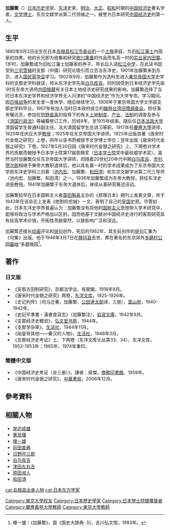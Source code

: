 {{refimprove|time=2012-03-06T01:03:21+00:00}}
{{japanese|japanese=加藤 繁|kana=かとう しげる/しげし|romaji=Shigeru Katou}}

'''加藤繁'''（{{bd|1880年|9月3日|1946年|3月7日|}}）[[日本|日本]][[历史学|历史学]]家、[[东洋|东洋]]史家、[[明治|明治]]、[[大正|大正]]、[[昭和|昭和]]时期的[[中国|中国]][[经济史|经济史]]著名学者，[[文学|文学]][[博士|博士]]，东京文献学派第二代领袖之一，被誉为日本研究[[中国经济史|中国经济史]]的第一人。

== 生平 ==
1880年9月3日出生在日本[[岛根县|岛根县]][[松江市|松江市]][[奥谷町|奥谷町]]一个[[士族|士族]]家庭，为旧[[松江藩士|松江藩士]]内田家的四男。他的长兄即为收集和研究[[歌川廣重|歌川廣重]]的作品而名高一时的[[实业家|实业家]][[内田實|内田實]]。1岁时，加藤繁成为旧松江藩士加藤家的养子，年长后入读[[松江中学|松江中学]]，在此读书因受到[[三宅雪嶺|三宅雪嶺]]的支那（中國）研究论吸引而立志治东洋史。1901年加藤繁来到东京，进入[[国民英学会|国民英学会]]学习。1902年9月，加藤繁作为选科生进入[[東京帝国大学|東京帝国大学]]史学科的支那史学科就读，师从东洋史学先驱[[白鸟库吉|白鸟库吉]]。同时因受到日本经济史学先驱\时任东帝大讲师[[内田银蔵|内田银蔵]]有关日本土地经济史研究成果的影响，加藤繁选择了当时日本东洋史学界和经济学界无人问津的“中国经济史”作为大学专攻。学习期间，因[[日俄战争|日俄战争]]的发生曾一度休学，随后继续学习，1906年于東京帝国大学文学部支那史学科毕业。1907年秋加入当时日本政府成立的[[臨時台湾旧慣調查会|臨時台湾旧慣調查会]]，担任事务嘱讬员，参加在[[狩野直喜|狩野直喜]]的指导下的有关[[土地制度|土地制度]]、[[产业|产业]]、[[法系|法制]]的调查及参与《[[清国行政法|清国行政法]]》等编纂修订工作，历经8年，至1915年结束。随后任[[日本法政大学|日本法政大学]]清国留学生普通科副主任、法大清国留学生总讲习等职。1917年任[[慶應大學|慶應大學]]讲师，1920年任庆应大学[[教授|教授]]；1925年任东京帝国大学讲师。1925年出版其著《唐宋时代金银之研究》上卷，同年以该书而被授予文学博士学位；翌年出版《唐宋时代金银之研究》下卷。1927年5月20日因《唐宋时代金银之研究》上、下两卷对学术界的贡献而被授予日本学士院第17届恩赐奖（[[日本学士院|日本学士院]]奖中最权威学术奖）。虽然当时加藤繁仅任东京帝国大学讲师，但随着20世纪20年代中期[[白鸟库吉|白鸟库吉]]、[[市村瓒次郎|市村瓒次郎]]相继于東帝大教职退休后，他以其名重一时的学术成果成为了东京帝国大文学部东洋史学科三剑客（[[池内宏|池内宏]]、加藤繁、[[和田清|和田清]]）和东京文献学派第二代三导师（池内宏、加藤繁、和田清）之一。1936年加藤繁成为东帝大教授，担任东洋史讲座教授。1941年加藤繁于东帝大退休后，继续从事研究著述活动。 

加藤繁较早在日本国粹主义者[[蓑田胸喜|蓑田胸喜]]主办的《原理日本》期刊上发表文章，并于1943年在该杂志上发表《绝對的忠誠》一文，表明了自己的[[皇国|皇国]]史观。尽管如此，日本东洋史学界普遍认为：加藤繁没有将他的[[国粹主义|国粹主义]]思想带入学术研究中，能够将政治与学术严格加以区别，因而他基于文献对中国经济史进行的客观研究具有较高学术价值，开拓性贡献斐然，以致影响广泛和深远。 

加藤繁还擅长[[绘画|绘画]]评论和[[俳句|俳句]]创作，死后的1962年，其生前创作的[[俳句|俳句]]汇集为《句集》出版。他于1946年3月7日在[[静冈县|静冈县]]去世，葬在著名的东京郊外[[多磨村公园墓地|多磨村公园墓地]]“多磨陵园<ref>榎一雄：《加藤繁》，载《国史大辞典· 3》，吉川弘文馆，1983年。</ref>。

== 著作 ==
=== 日文版 ===
*《支那古田制研究》，京都法学会、有斐閣，1916年8月。 
*《唐宋时代金银之研究》两卷，[[东洋文库|东洋文库]]，1925-1926年。 
*《史记列传》（司马迁著，加藤繁、[[公田連太郎|公田連太郎]]译，三册），[[富山房|富山房]]，1940-1942年。 
*《史記平準書・漢書食貨志》（加藤繁注），[[岩波文庫|岩波文庫]]，1942年9月。 
*《支那经济史概说》，[[弘文堂书房|弘文堂书房]]，1944年。 
*《支那学杂草》，[[生活社|生活社]]，1944年11月。 
*《始皇帝其他——秦汉的人物》，[[生活社|生活社]]，1946年3月。 
*《支那经济史考证》上、下两卷（东洋文库论丛第33、34），东洋文库，1952-1953年；1965年、1974年重印。

=== 簡體中文版 ===
*《中国经济史考证（全三册）》，譯者：吳傑，[[商務印書館|商務印書館]]，1959年。
*《唐宋时代金银之研究》，[[中華書局|中華書局]]，2006年12月。

== 參考資料 ==
{{reflist}}

== 相關人物 ==
{{div col|2}}
*[[岸边成雄|岸边成雄]]
*[[黄现璠|黄现璠]]
*[[榎一雄|榎一雄]]
*[[前田直典|前田直典]]
*[[日野开三郎|日野开三郎]]
*[[白鸟库吉|白鸟库吉]]
*[[津田左右吉|津田左右吉]]
*[[原田淑人|原田淑人]]
*[[和田清|和田清]]
{{div col end}}

{{normdaten}}
{{DEFAULTSORT:katou shigeru}}
[[Category:東京大學校友|Category:東京大學校友]]
[[cat:岛根县出身人物|cat:岛根县出身人物]]
[[Category:日本歷史學家|Category:日本歷史學家]]
[[Category:日本學士院獎獲獎者|Category:日本學士院獎獲獎者]]
[[cat:日本东方学家|cat:日本东方学家]]
[[Category:慶應義塾大學教師|Category:慶應義塾大學教師]]
[[Category:東京大學教師|Category:東京大學教師]]